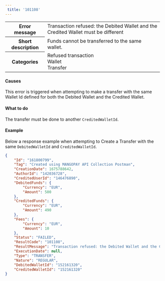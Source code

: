 ```yaml
---  
 title: '101108'  
---  
```

  
<table>
    <tbody>
        <tr>
            <th class="header"><strong>Error message</strong></th>
            <td class="table-content">Transaction refused: the Debited Wallet and the Credited Wallet must be different</td>
        </tr>
        <tr>
            <th class="header"><strong>Short description</strong></th>
            <td class="table-content">Funds cannot be transferred to the same wallet. </td>
        </tr>
        <tr>
            <th class="header"><strong>Categories</strong></th>
            <td class="table-content">  
<div class="label">Refused transaction</div>  
<div class="label">Wallet</div>  
<div class="label">Transfer</div>
</td>
        </tr>
    </tbody>
</table>  

#### Causes  

This error is triggered when attempting to make a transfer with the same Wallet Id defined for both the Debited Wallet and the Credited Wallet.  

#### What to do  

The transfer must be done to another `CreditedWalletId`.  

#### Example  

Below a response example when attempting to Create a Transfer with the same `DebitedWalletId` and `CreditedWalletId`.  
```json Response example
{
    "Id": "161800799",
    "Tag": "Created using MANGOPAY API Collection Postman",
    "CreationDate": 1675788642,
    "AuthorId": "142036728",
    "CreditedUserId": "146476890",
    "DebitedFunds": {
        "Currency": "EUR",
        "Amount": 500
    },
    "CreditedFunds": {
        "Currency": "EUR",
        "Amount": 490
    },
    "Fees": {
        "Currency": "EUR",
        "Amount": 10
    },
    "Status": "FAILED",
    "ResultCode": "101108",
    "ResultMessage": "Transaction refused: the Debited Wallet and the Credited Wallet must be different",
    "ExecutionDate": null,
    "Type": "TRANSFER",
    "Nature": "REGULAR",
    "DebitedWalletId": "152161320",
    "CreditedWalletId": "152161320"
}
```